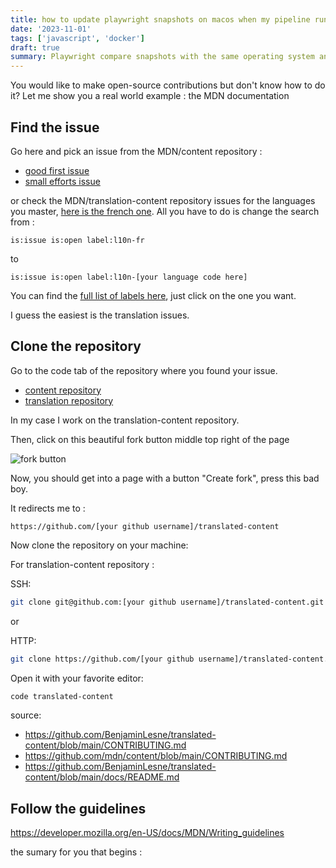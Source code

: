 ```yaml
---
title: how to update playwright snapshots on macos when my pipeline runs on linux?
date: '2023-11-01'
tags: ['javascript', 'docker']
draft: true
summary: Playwright compare snapshots with the same operating system and browsers. Your pipeline runs on linux and you on macos. You would like to run your playwright tests in your pipeline but your snapshots generated on your mac are unusable by the pipeline. What to do? Use docker. 
---
```


You would like to make open-source contributions but don't know how to do it?
Let me show you a real world example : the MDN documentation

## Find the issue

Go here and pick an issue from the MDN/content repository :

- [good first issue](https://github.com/mdn/content/labels/good%20first%20issue)
- [small efforts issue](https://github.com/mdn/content/labels/Effort%3A%20small)

or check the MDN/translation-content repository issues for the languages you master, [here is the french one](https://github.com/mdn/translated-content/issues?q=is%3Aissue+is%3Aopen+label%3Al10n-fr).
All you have to do is change the search from :

```
is:issue is:open label:l10n-fr 
```

to 

```
is:issue is:open label:l10n-[your language code here] 
```

You can find the [full list of labels here](https://github.com/mdn/translated-content/labels), just click on the one you want.

I guess the easiest is the translation issues.


## Clone the repository

Go to the code tab of the repository where you found your issue.
- [content repository](https://github.com/mdn/content)
- [translation repository](https://github.com/mdn/translated-content)

In my case I work on the translation-content repository.

Then, click on this beautiful fork button middle top right of the page

![fork button](/static/images/fork_mdn_translated-content.png)

Now, you should get into a page with a button "Create fork", press this bad boy.


It redirects me to :

```
https://github.com/[your github username]/translated-content
```

Now clone the repository on your machine:

For translation-content repository :

SSH:
```bash
git clone git@github.com:[your github username]/translated-content.git
```

or

HTTP:
```bash
git clone https://github.com/[your github username]/translated-content.git
```

Open it with your favorite editor:
```bash
code translated-content
```

source: 
- https://github.com/BenjaminLesne/translated-content/blob/main/CONTRIBUTING.md
- https://github.com/mdn/content/blob/main/CONTRIBUTING.md
- https://github.com/BenjaminLesne/translated-content/blob/main/docs/README.md

## Follow the guidelines

https://developer.mozilla.org/en-US/docs/MDN/Writing_guidelines

the sumary for you that begins :
